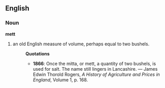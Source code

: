 ==English==
===Noun===
'''mett'''
#an old English measure of volume, perhaps equal to two bushels.
#:'''Quotations'''
#:*'''1866''': Once the mitta, or mett, a quantity of two bushels, is used for salt.  The name still lingers in Lancashire. &mdash; James Edwin Thorold Rogers, ''A History of Agriculture and Prices in England'', Volume 1, p. 168.